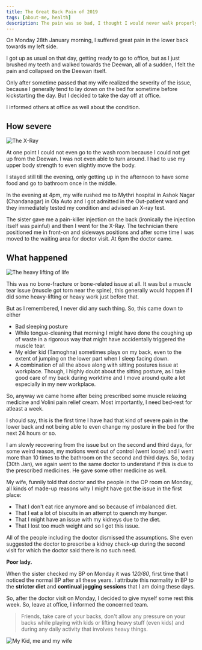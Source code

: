 ```yaml
---
title: The Great Back Pain of 2019
tags: [about-me, health]
description: The pain was so bad, I thought I would never walk properly again. Also, my first wheel-chair experience at hospital. 😜
---
```


On Monday 28th January morning, I suffered great pain in the lower back towards my left side.

<!--truncate-->

I got up as usual on that day, getting ready to go to office, but as I just brushed my teeth and walked towards the Deewan, all of a sudden, I felt the pain and collapsed on the Deewan itself.

Only after sometime passed that my wife realized the severity of the issue, because I generally tend to lay down on the bed for sometime before kickstarting the day. But I decided to take the day off at office.

I informed others at office as well about the condition.

## How severe

![The X-Ray](https://images.unsplash.com/photo-1512615199361-5c7a110a8d11?ixlib=rb-1.2.1&ixid=eyJhcHBfaWQiOjEyMDd9&auto=format&fit=crop&w=1950&q=80)

At one point I could not even go to the wash room because I could not get up from the Deewan. I was not even able to turn around. I had to use my upper body strength to even slightly move the body.

I stayed still till the evening, only getting up in the afternoon to have some food and go to bathroom once in the middle.

In the evening at 4pm, my wife rushed me to Mythri hospital in Ashok Nagar (Chandanagar) in Ola Auto and I got admitted in the Out-patient ward and they immediately tested my condition and advised an X-ray test.

The sister gave me a pain-killer injection on the back (ironically the injection itself was painful) and then I went for the X-Ray. The technician there positioned me in front-on and sideways positions and after some time I was moved to the waiting area for doctor visit. At 6pm the doctor came.

## What happened

![The heavy lifting of life](https://images.unsplash.com/photo-1449177009399-be6867ef0505?ixlib=rb-1.2.1&ixid=eyJhcHBfaWQiOjEyMDd9&auto=format&fit=crop&w=1950&q=80)

This was no bone-fracture or bone-related issue at all. It was but a muscle tear issue (muscle got torn near the spine), this generally would happen if I did some heavy-lifting or heavy work just before that.

But as I remembered, I never did any such thing. So, this came down to either

- Bad sleeping posture
- While tongue-cleaning that morning I might have done the coughing up of waste in a rigorous way that might have accidentally triggered the muscle tear.
- My elder kid (Tamoghna) sometimes plays on my back, even to the extent of jumping on the lower part when I sleep facing down.
- A combination of all the above along with sitting postures issue at workplace. Though, I highly doubt about the sitting posture, as I take good care of my back during worktime and I move around quite a lot especially in my new workplace.

So, anyway we came home after being prescribed some muscle relaxing medicine and Volini pain relief cream. Most importantly, I need bed-rest for atleast a week.

I should say, this is the first time I have had that kind of severe pain in the lower back and not being able to even change my posture in the bed for the next 24 hours or so.

I am slowly recovering from the issue but on the second and third days, for some weird reason, my motions went out of control (went loose) and I went more than 10 times to the bathroom on the second and third days. So, today (30th Jan), we again went to the same doctor to understand if this is due to the prescribed medicines. He gave some other medicine as well.

My wife, funnily told that doctor and the people in the OP room on Monday, all kinds of made-up reasons why I might have got the issue in the first place:

- That I don't eat rice anymore and so because of imbalanced diet.
- That I eat a lot of biscuits in an attempt to quench my hunger.
- That I might have an issue with my kidneys due to the diet.
- That I lost too much weight and so I got this issue.

All of the people including the doctor dismissed the assumptions. She even suggested the doctor to prescribe a kidney check-up during the second visit for which the doctor said there is no such need.

**Poor lady.**

When the sister checked my BP on Monday it was _120/80_, first time that I noticed the normal BP after all these years. I attribute this normality in BP to the **stricter diet** and **continual jogging sessions** that I am doing these days.

So, after the doctor visit on Monday, I decided to give myself some rest this week. So, leave at office, I informed the concerned team.

> Friends, take care of your backs, don't allow any pressure on your backs while playing with kids or lifting heavy stuff (even kids) and during any daily activity that involves heavy things.

![My Kid, me and my wife](/img/my-kid-wife-shine.jpeg)

